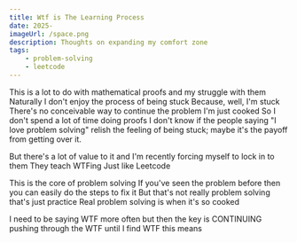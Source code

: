 ```yaml
---
title: Wtf is The Learning Process
date: 2025-
imageUrl: /space.png
description: Thoughts on expanding my comfort zone
tags:
    - problem-solving
    - leetcode
---
```


This is a lot to do with mathematical proofs and my struggle with them
Naturally I don't enjoy the process of being stuck
Because, well, I'm stuck
There's no conceivable way to continue the problem I'm just cooked
So I don't spend a lot of time doing proofs
I don't know if the people saying "I love problem solving" relish the feeling of being stuck; maybe it's the payoff from getting over it.

But there's a lot of value to it and I'm recently forcing myself to lock in to them
They teach WTFing
Just like Leetcode

This is the core of problem solving
If you've seen the problem before then you can easily do the steps to fix it
But that's not really problem solving that's just practice
Real problem solving is when it's so cooked

I need to be saying WTF more often
but then the key is CONTINUING
pushing through the WTF until I find WTF this means
